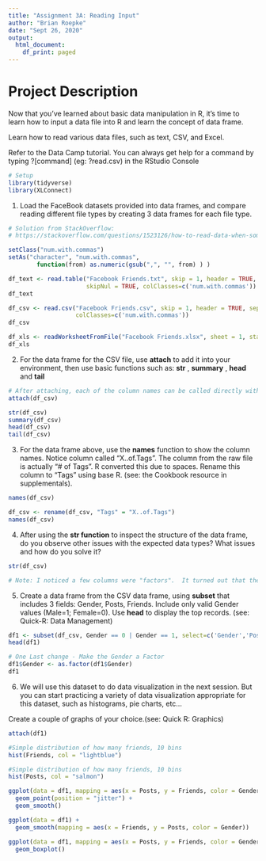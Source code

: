 ```yaml
---
title: "Assignment 3A: Reading Input"
author: "Brian Roepke"
date: "Sept 26, 2020"
output:
  html_document:
    df_print: paged
---
```

# Project Description

Now that you've learned about basic data manipulation in R, it's time to learn how to input a data file into R and learn the concept of data frame. 

Learn how to read various data files, such as text, CSV, and Excel. 

Refer to the Data Camp tutorial. You can always get help for a command by typing ?[command] (eg: ?read.csv) in the RStudio Console

```r
# Setup
library(tidyverse)
library(XLConnect)
```


1) Load the FaceBook datasets provided into data frames, and compare reading different file types by creating 3 data frames for each file type.

```r
# Solution from StackOverflow:
# https://stackoverflow.com/questions/1523126/how-to-read-data-when-some-numbers-contain-commas-as-thousand-separator

setClass("num.with.commas")
setAs("character", "num.with.commas", 
        function(from) as.numeric(gsub(",", "", from) ) )
```


```r
df_text <- read.table("Facebook Friends.txt", skip = 1, header = TRUE, sep = '\t', 
                      skipNul = TRUE, colClasses=c('num.with.commas'))
df_text
```

```r
df_csv <- read.csv("Facebook Friends.csv", skip = 1, header = TRUE, sep = "\t",
                   colClasses=c('num.with.commas'))
df_csv
```

```r
df_xls <- readWorksheetFromFile("Facebook Friends.xlsx", sheet = 1, startRow = 3)
df_xls
```


2) For the data frame for the CSV file, use **attach** to add it into your environment, then use basic functions such as: **str** , **summary** , **head** and **tail** 

```r
# After attaching, each of the column names can be called directly without referencing the dataframe that was attached
attach(df_csv)
```

```r
str(df_csv)
summary(df_csv)
head(df_csv)
tail(df_csv)
```

3) For the data frame above, use the **names** function to show the column names. Notice column called  "X..of.Tags". The column from the raw file is actually "# of Tags". R converted this due to spaces. Rename this column to "Tags" using base R. (see: the Cookbook resource in supplementals). 

```r
names(df_csv)
```

```r
df_csv <- rename(df_csv, "Tags" = "X..of.Tags")
names(df_csv)
```


4) After using the **str function** to inspect the structure of the data frame, do you observe other issues with the expected data types? What issues and how do you solve it?

```r
str(df_csv)
```

```r
# Note: I noticed a few columns were "factors".  It turned out that these had "thousands" numbers with commas in them.  I did some reasearch and changed the way that i did the import, fixing this on the import vs. here.
```

5) Create a data frame from the CSV data frame, using **subset**  that includes 3 fields: Gender, Posts, Friends. Include only valid Gender values (Male=1; Female=0). Use **head**  to display the top records. (see: Quick-R: Data Management)

```r
df1 <- subset(df_csv, Gender == 0 | Gender == 1, select=c('Gender','Posts', 'Friends'))
head(df1)
```

```r
# One Last change - Make the Gender a Factor
df1$Gender <- as.factor(df1$Gender)
df1
```


6) We will use this dataset to do data visualization in the next session.  But you can start practicing a variety of data visualization appropriate for this dataset, such as histograms, pie charts, etc...  

Create a couple of graphs of your choice.(see: Quick R: Graphics)

```r
attach(df1)
```


```r
#Simple distribution of how many friends, 10 bins
hist(Friends, col = "lightblue")
```

```r
#Simple distribution of how many friends, 10 bins
hist(Posts, col = "salmon")
```


```r
ggplot(data = df1, mapping = aes(x = Posts, y = Friends, color = Gender)) + 
  geom_point(position = "jitter") +
  geom_smooth()
```

```r
ggplot(data = df1) + 
  geom_smooth(mapping = aes(x = Friends, y = Posts, color = Gender))
```
```r
ggplot(data = df1, mapping = aes(x = Posts, y = Friends, color = Gender)) + 
  geom_boxplot()
```

